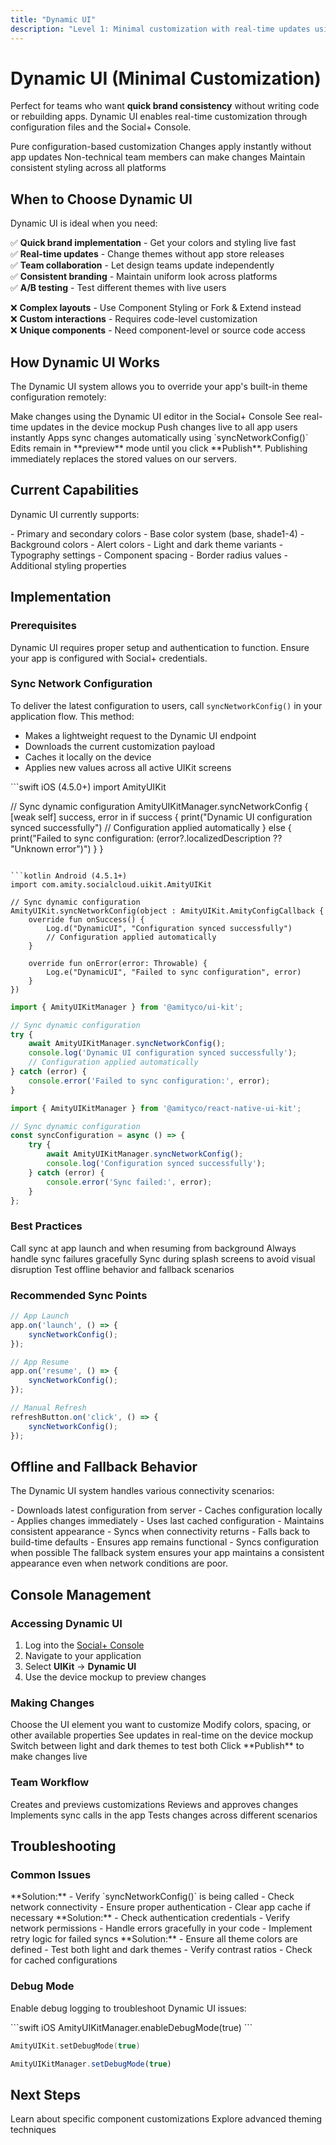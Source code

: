 ```yaml
---
title: "Dynamic UI"
description: "Level 1: Minimal customization with real-time updates using configuration files"
---
```


# Dynamic UI (Minimal Customization)

Perfect for teams who want **quick brand consistency** without writing code or rebuilding apps. Dynamic UI enables real-time customization through configuration files and the Social+ Console.

<CardGroup cols={2}>
  <Card title="No Code Required" icon="magic-wand">
    Pure configuration-based customization
  </Card>
  <Card title="Real-time Updates" icon="bolt">
    Changes apply instantly without app updates
  </Card>
  <Card title="Team Friendly" icon="users">
    Non-technical team members can make changes
  </Card>
  <Card title="Brand Consistency" icon="palette">
    Maintain consistent styling across all platforms
  </Card>
</CardGroup>

## When to Choose Dynamic UI

Dynamic UI is ideal when you need:

✅ **Quick brand implementation** - Get your colors and styling live fast  
✅ **Real-time updates** - Change themes without app store releases  
✅ **Team collaboration** - Let design teams update independently  
✅ **Consistent branding** - Maintain uniform look across platforms  
✅ **A/B testing** - Test different themes with live users  

❌ **Complex layouts** - Use Component Styling or Fork & Extend instead  
❌ **Custom interactions** - Requires code-level customization  
❌ **Unique components** - Need component-level or source code access

## How Dynamic UI Works

The Dynamic UI system allows you to override your app's built-in theme configuration remotely:

<Steps>
  <Step title="Configure in Console">
    Make changes using the Dynamic UI editor in the Social+ Console
  </Step>
  <Step title="Preview Changes">
    See real-time updates in the device mockup
  </Step>
  <Step title="Publish Updates">
    Push changes live to all app users instantly
  </Step>
  <Step title="Automatic Sync">
    Apps sync changes automatically using `syncNetworkConfig()`
  </Step>
</Steps>

<Info>
Edits remain in **preview** mode until you click **Publish**. Publishing immediately replaces the stored values on our servers.
</Info>

## Current Capabilities

Dynamic UI currently supports:

<AccordionGroup>
  <Accordion title="Global Color Tokens">
    - Primary and secondary colors
    - Base color system (base, shade1-4)
    - Background colors
    - Alert colors
    - Light and dark theme variants
  </Accordion>
  
  <Accordion title="Future Enhancements">
    - Typography settings
    - Component spacing
    - Border radius values
    - Additional styling properties
  </Accordion>
</AccordionGroup>

## Implementation

### Prerequisites

<Warning>
Dynamic UI requires proper setup and authentication to function. Ensure your app is configured with Social+ credentials.
</Warning>

### Sync Network Configuration

To deliver the latest configuration to users, call `syncNetworkConfig()` in your application flow. This method:

- Makes a lightweight request to the Dynamic UI endpoint
- Downloads the current customization payload
- Caches it locally on the device
- Applies new values across all active UIKit screens

<CodeGroup>
```swift iOS (4.5.0+)
import AmityUIKit

// Sync dynamic configuration
AmityUIKitManager.syncNetworkConfig { [weak self] success, error in
    if success {
        print("Dynamic UI configuration synced successfully")
        // Configuration applied automatically
    } else {
        print("Failed to sync configuration: \(error?.localizedDescription ?? "Unknown error")")
    }
}
```

```kotlin Android (4.5.1+)
import com.amity.socialcloud.uikit.AmityUIKit

// Sync dynamic configuration
AmityUIKit.syncNetworkConfig(object : AmityUIKit.AmityConfigCallback {
    override fun onSuccess() {
        Log.d("DynamicUI", "Configuration synced successfully")
        // Configuration applied automatically
    }
    
    override fun onError(error: Throwable) {
        Log.e("DynamicUI", "Failed to sync configuration", error)
    }
})
```

```javascript Web (4.6.1+)
import { AmityUIKitManager } from '@amityco/ui-kit';

// Sync dynamic configuration
try {
    await AmityUIKitManager.syncNetworkConfig();
    console.log('Dynamic UI configuration synced successfully');
    // Configuration applied automatically
} catch (error) {
    console.error('Failed to sync configuration:', error);
}
```

```typescript React Native
import { AmityUIKitManager } from '@amityco/react-native-ui-kit';

// Sync dynamic configuration
const syncConfiguration = async () => {
    try {
        await AmityUIKitManager.syncNetworkConfig();
        console.log('Configuration synced successfully');
    } catch (error) {
        console.error('Sync failed:', error);
    }
};
```
</CodeGroup>

### Best Practices

<CardGroup cols={2}>
  <Card title="Sync Frequency" icon="clock">
    Call sync at app launch and when resuming from background
  </Card>
  <Card title="Error Handling" icon="exclamation-triangle">
    Always handle sync failures gracefully
  </Card>
  <Card title="User Experience" icon="heart">
    Sync during splash screens to avoid visual disruption
  </Card>
  <Card title="Testing" icon="flask">
    Test offline behavior and fallback scenarios
  </Card>
</CardGroup>

### Recommended Sync Points

```javascript
// App Launch
app.on('launch', () => {
    syncNetworkConfig();
});

// App Resume
app.on('resume', () => {
    syncNetworkConfig();
});

// Manual Refresh
refreshButton.on('click', () => {
    syncNetworkConfig();
});
```

## Offline and Fallback Behavior

The Dynamic UI system handles various connectivity scenarios:

<AccordionGroup>
  <Accordion title="Online Behavior">
    - Downloads latest configuration from server
    - Caches configuration locally
    - Applies changes immediately
  </Accordion>
  
  <Accordion title="Offline Behavior">
    - Uses last cached configuration
    - Maintains consistent appearance
    - Syncs when connectivity returns
  </Accordion>
  
  <Accordion title="No Cache Available">
    - Falls back to build-time defaults
    - Ensures app remains functional
    - Syncs configuration when possible
  </Accordion>
</AccordionGroup>

<Note>
The fallback system ensures your app maintains a consistent appearance even when network conditions are poor.
</Note>

## Console Management

### Accessing Dynamic UI

1. Log into the [Social+ Console](https://console.amity.co)
2. Navigate to your application
3. Select **UIKit** → **Dynamic UI**
4. Use the device mockup to preview changes

### Making Changes

<Steps>
  <Step title="Select Component">
    Choose the UI element you want to customize
  </Step>
  <Step title="Adjust Properties">
    Modify colors, spacing, or other available properties
  </Step>
  <Step title="Preview Changes">
    See updates in real-time on the device mockup
  </Step>
  <Step title="Test Themes">
    Switch between light and dark themes to test both
  </Step>
  <Step title="Publish">
    Click **Publish** to make changes live
  </Step>
</Steps>

### Team Workflow

<CardGroup cols={2}>
  <Card title="Design Team" icon="paint-brush">
    Creates and previews customizations
  </Card>
  <Card title="Product Team" icon="check-circle">
    Reviews and approves changes
  </Card>
  <Card title="Engineering Team" icon="code">
    Implements sync calls in the app
  </Card>
  <Card title="QA Team" icon="bug">
    Tests changes across different scenarios
  </Card>
</CardGroup>

## Troubleshooting

### Common Issues

<AccordionGroup>
  <Accordion title="Changes Not Appearing">
    **Solution:**
    - Verify `syncNetworkConfig()` is being called
    - Check network connectivity
    - Ensure proper authentication
    - Clear app cache if necessary
  </Accordion>
  
  <Accordion title="Sync Errors">
    **Solution:**
    - Check authentication credentials
    - Verify network permissions
    - Handle errors gracefully in your code
    - Implement retry logic for failed syncs
  </Accordion>
  
  <Accordion title="Inconsistent Appearance">
    **Solution:**
    - Ensure all theme colors are defined
    - Test both light and dark themes
    - Verify contrast ratios
    - Check for cached configurations
  </Accordion>
</AccordionGroup>

### Debug Mode

Enable debug logging to troubleshoot Dynamic UI issues:

<CodeGroup>
```swift iOS
AmityUIKitManager.enableDebugMode(true)
```

```kotlin Android
AmityUIKit.setDebugMode(true)
```

```javascript Web
AmityUIKitManager.setDebugMode(true)
```
</CodeGroup>

## Next Steps

<CardGroup cols={2}>
  <Card title="Component Styling" href="/uikit/customization/component-styling">
    Learn about specific component customizations
  </Card>
  <Card title="Advanced Customization" href="/uikit/customization/advanced-customization">
    Explore advanced theming techniques
  </Card>
</CardGroup>
